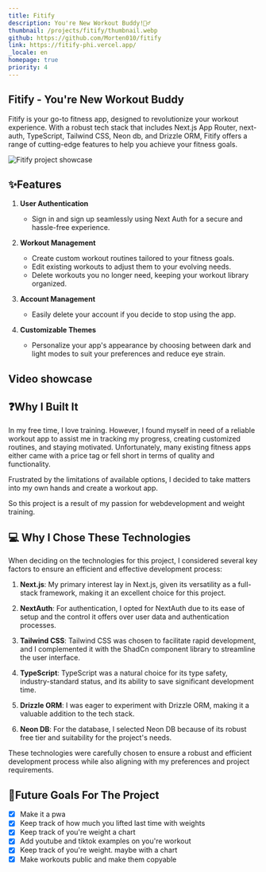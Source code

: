 ```yaml
---
title: Fitify
description: You're New Workout Buddy!🏋️‍♂️
thumbnail: /projects/fitify/thumbnail.webp
github: https://github.com/Morten010/fitify
link: https://fitify-phi.vercel.app/
_locale: en
homepage: true
priority: 4
---
```


## Fitify - You're New Workout Buddy

Fitify is your go-to fitness app, designed to revolutionize your workout experience. With a robust tech stack that includes Next.js App Router, next-auth, TypeScript, Tailwind CSS, Neon db, and Drizzle ORM, Fitify offers a range of cutting-edge features to help you achieve your fitness goals.

![Fitify project showcase](/projects/fitify/showcase.webp)

## ✨Features
1. **User Authentication**
   - Sign in and sign up seamlessly using Next Auth for a secure and hassle-free experience.

2. **Workout Management**
   - Create custom workout routines tailored to your fitness goals.
   - Edit existing workouts to adjust them to your evolving needs.
   - Delete workouts you no longer need, keeping your workout library organized.

3. **Account Management**
   - Easily delete your account if you decide to stop using the app.

4. **Customizable Themes**
   - Personalize your app's appearance by choosing between dark and light modes to suit your preferences and reduce eye strain.

## Video showcase
<Youtube src="https://www.youtube.com/embed/YSxiF4UkUfk?si=8nQqsCb4vCVls0mp"/>

## ❓Why I Built It

In my free time, I love training. However, I found myself in need of a reliable workout app to assist me in tracking my progress, creating customized routines, and staying motivated. Unfortunately, many existing fitness apps either came with a price tag or fell short in terms of quality and functionality.

Frustrated by the limitations of available options, I decided to take matters into my own hands and create a workout app.

So this project is a result of my passion for webdevelopment and weight training.

## 💻 Why I Chose These Technologies

When deciding on the technologies for this project, I considered several key factors to ensure an efficient and effective development process:

1. **Next.js**: My primary interest lay in Next.js, given its versatility as a full-stack framework, making it an excellent choice for this project.

2. **NextAuth**: For authentication, I opted for NextAuth due to its ease of setup and the control it offers over user data and authentication processes.

3. **Tailwind CSS**: Tailwind CSS was chosen to facilitate rapid development, and I complemented it with the ShadCn component library to streamline the user interface.

4. **TypeScript**: TypeScript was a natural choice for its type safety, industry-standard status, and its ability to save significant development time.

5. **Drizzle ORM**: I was eager to experiment with Drizzle ORM, making it a valuable addition to the tech stack.

6. **Neon DB**: For the database, I selected Neon DB because of its robust free tier and suitability for the project's needs.

These technologies were carefully chosen to ensure a robust and efficient development process while also aligning with my preferences and project requirements.

## 🚀Future Goals For The Project
- [x] Make it a pwa
- [x] Keep track of how much you lifted last time with weights
- [x] Keep track of you're weight a chart
- [x] Add youtube and tiktok examples on you're workout
- [x] Keep track of you're weight. maybe with a chart
- [x] Make workouts public and make them copyable
